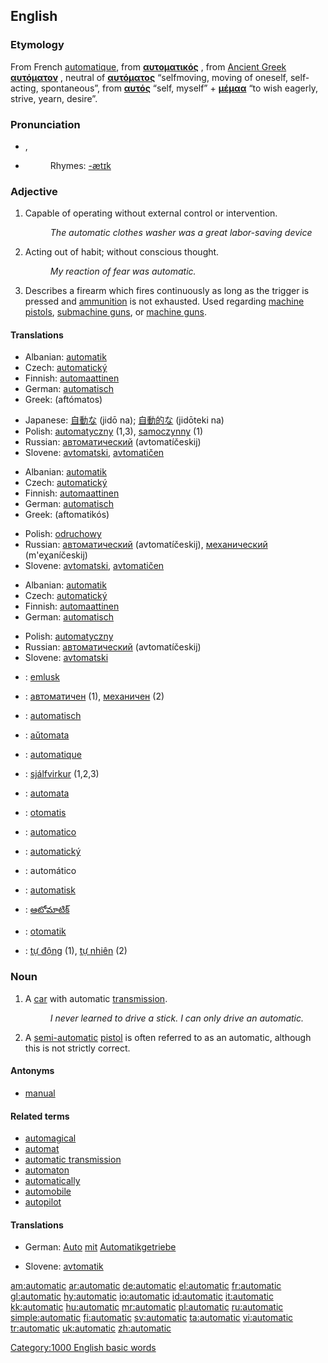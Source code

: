==English==

===Etymology===
From French [[automatique]], from {{Gr.}} '''[[αυτοματικός]]''' {{italbrac|automatikos}}, from [[Ancient Greek]] '''[[αυτόματον]]''' {{italbrac|automaton}}, neutral of '''[[αυτόματος]]''' {{italbrac|automatos}} “selfmoving, moving of oneself, self-acting, spontaneous”, from '''[[αυτός]]''' {{italbrac|autos}} “self, myself” + '''[[μέμαα]]''' {{italbrac|memaa}} “to wish eagerly, strive, yearn, desire”.

===Pronunciation===
*{{IPA|/ˌɔːtəˈmætɪk/}}, {{SAMPA|/%O:t@"m{tIk/}}
*{{audio|en-us-automatic.ogg|Audio (US)}}
*:Rhymes: [[Rhymes:English:-ætɪk|-ætɪk]]

===Adjective===
{{en-adj|-}}

# Capable of operating without external control or intervention.
#: ''The automatic clothes washer was a great labor-saving device''
# Acting out of habit; without conscious thought.
#: ''My reaction of fear was automatic.''
# Describes a firearm which fires continuously as long as the trigger is pressed and [[ammunition]] is not exhausted. Used regarding [[machine pistol]]s, [[submachine gun]]s, or [[machine gun]]s.

====Translations====
{{trans-top|capable of operating without external control}}
*Albanian: [[automatik]]
*Czech: [[automatický]] {{m}}
*Finnish: [[automaattinen]]
*German: [[automatisch]]
*Greek: {{t|el|αυτόματος|m|}} (aftómatos)
{{trans-mid}}
*Japanese: [[自動な]] (jidō na); [[自動的な]] (jidōteki na)
*Polish: [[automatyczny]] (1,3), [[samoczynny]] (1)
*Russian: [[автоматический]] (avtomatíčeskij)
*Slovene: [[avtomatski]], [[avtomatičen]]
{{trans-bottom}}

{{trans-top|acting without conscious thought}}
*Albanian: [[automatik]]
*Czech: [[automatický]] {{m}}
*Finnish: [[automaattinen]]
*German: [[automatisch]]
*Greek: {{t|el|αυτοματικός|m|}} (aftomatikós)
{{trans-mid}}
*Polish: [[odruchowy]] {{m}}
*Russian: [[автоматический]] (avtomatíčeskij), [[механический]] (m'eχaníčeskij)
*Slovene: [[avtomatski]], [[avtomatičen]]
{{trans-bottom}}

{{trans-top|describing a firearm which fires continuously}}
*Albanian: [[automatik]]
*Czech: [[automatický]] {{m}}
*Finnish: [[automaattinen]]
*German: [[automatisch]]
{{trans-mid}}
*Polish: [[automatyczny]] {{m}}
*Russian: [[автоматический]] (avtomatíčeskij)
*Slovene: [[avtomatski]]
{{trans-bottom}}

{{checktrans}}
{{trans-top|translations to be checked}}
*{{ttbc|Breton}}: [[emlusk]]
*{{ttbc|Bulgarian}}: [[автоматичен]] {{m}} (1), [[механичен]] {{m}} (2)
*{{ttbc|Dutch}}: [[automatisch]]
*{{ttbc|Esperanto}}: [[aŭtomata]]
*{{ttbc|French}}: [[automatique]]
*{{ttbc|Icelandic}}: [[sjálfvirkur]] (1,2,3)
{{trans-mid}}
*{{ttbc|Ido}}: [[automata]]
*{{ttbc|Indonesian}}: [[otomatis]]
*{{ttbc|Italian}}: [[automatico]]
*{{ttbc|Slovak}}: [[automatický]]
*{{ttbc|Spanish}}: automático
*{{ttbc|Swedish}}: [[automatisk]]
*{{ttbc|Telugu}}: [[ఆటోమాటిక్]]
*{{ttbc|Turkish}}: [[otomatik]]
*{{ttbc|Vietnamese}}: [[tự động]] (1), [[tự nhiên]] (2)
{{trans-bottom}}

===Noun===
{{en-noun}}

# A [[car]] with automatic [[transmission]].
#: ''I never learned to drive a stick. I can only drive an automatic.''
# A [[semi-automatic]] [[pistol]] is often referred to as an automatic, although this is not strictly correct.

====Antonyms====
*[[manual]]

====Related terms====
*[[automagical]]
*[[automat]]
*[[automatic transmission]]
*[[automaton]]
*[[automatically]]
*[[automobile]]
*[[autopilot]]

====Translations====
{{trans-top|A car with automatic transmission}}
*German: [[Auto]] [[mit]] [[Automatikgetriebe]] {{n}}
{{trans-mid}}
*Slovene: [[avtomatik]] {{m}}
{{trans-bottom}}

{{trans-top|A semi-automatic pistol}}
{{trans-mid}}
{{trans-bottom}}

[[Category:1000 English basic words]]

[[am:automatic]]
[[ar:automatic]]
[[de:automatic]]
[[el:automatic]]
[[fr:automatic]]
[[gl:automatic]]
[[hy:automatic]]
[[io:automatic]]
[[id:automatic]]
[[it:automatic]]
[[kk:automatic]]
[[hu:automatic]]
[[mr:automatic]]
[[pl:automatic]]
[[ru:automatic]]
[[simple:automatic]]
[[fi:automatic]]
[[sv:automatic]]
[[ta:automatic]]
[[vi:automatic]]
[[tr:automatic]]
[[uk:automatic]]
[[zh:automatic]]